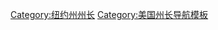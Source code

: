 {{Navbox
|name =  纽约州州长
|title = [[纽约州州长]]
| bodyclass = hlist
| state     = {{{state<includeonly>|autocollapse</includeonly>}}}
| image     = [[File:Flag of the Governor of New York.svg|100px|link=|alt=]]

|group1 =
|list1=
* [[乔治·克林顿]]
* [[约翰·杰伊]]
* [[乔治·克林顿]]
* [[摩根·刘易斯]]
* [[丹尼尔·D·汤普金斯]]
* [[约翰·泰勒]]
* [[德威特·克林顿]]
* [[约瑟夫·C·耶茨]]
* [[德威特·克林顿]]
* [[纳撒尼尔·皮彻]]
* [[马丁·范布伦]]
* [[伊诺斯·T·思鲁普]]
* [[威廉·L·马西]]
* [[威廉·H·苏厄德]]
* [[威廉·C·鲍克]]
* [[西拉斯·赖特]]
* [[约翰·扬]]
* [[汉密尔顿·菲什]]
* [[华盛顿·亨特]]
* [[霍拉肖·西摩]]
* [[迈伦·H·克拉克]]
* [[约翰·艾尔索普·金]]
* [[埃德温·D·摩根]]
* [[霍拉肖·西摩]]
* [[鲁本·芬顿]]
* [[约翰·汤普森·霍夫曼]]
* [[约翰·亚当斯·迪克斯]]
* [[塞缪尔·蒂尔顿|塞缪尔·J·蒂尔顿]]
* [[卢修斯·鲁滨逊]]
* [[阿隆索·B·康奈尔]]
* [[格罗弗·克利夫兰]]
* [[戴维·B·希尔]]
* [[罗斯韦尔·P·弗劳尔]]
* [[列维·P·莫顿]]
* [[弗兰克·S·布莱克]]
* [[西奥多·罗斯福]]
* [[小本杰明·巴克·奥德尔]]
* [[弗兰克·W·希金斯]]
* [[查尔斯·埃文斯·休斯]]
* [[霍勒斯·怀特]]
* [[约翰·奥尔登·迪克斯]]
* [[威廉·萨尔泽]]
* [[马丁·H·格林]]
* [[查尔斯·S·惠特曼]]
* [[阿尔·史密斯]]
* [[内森·刘易斯·米勒]]
* [[阿尔·史密斯]]
* [[富兰克林·D·罗斯福]]
* [[赫伯特·H·莱曼]]
* [[查尔斯·波莱蒂]]
* [[托马斯·E·杜威]]
* [[W·埃夫里尔·哈里曼]]
* [[纳尔逊·洛克菲勒]]
* [[马尔科姆·威尔逊]]
* [[休·凯里]]
* [[马里奥·库默]]
* [[乔治·保陶基]]
* [[艾略特·斯皮策]]
* [[大衛·帕特森 (政治人物)|大衛·帕特森]]
* [[安德魯·庫默]]
* [[凱西·霍赫爾|-{zh-hant:凱西·霍赫爾;zh-hans:凯茜·霍楚尔;}-]]
}}
[[Category:纽约州州长]]
<noinclude>

[[Category:美国州长导航模板]]
</noinclude>